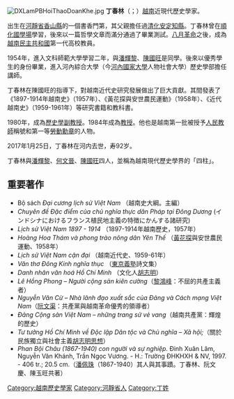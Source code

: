 [[File:DXLamPBHoiThaoDoanKhe.jpg|thumb]]
'''丁春林'''（{{lang-vi|Đinh Xuân Lâm}}；{{bd|1925年|2月4日|2017年|1月25日|catIdx=D}}）[[越南|越南]]近現代歷史學家。

出生在[[河靜省|河靜省]][[香山縣_(越南)|香山縣]]的一個書香門第，其父親擔任過[[清化省|清化]][[安定縣_(越南)|安定]][[知縣|知縣]]。丁春林曾在[[順化國學場|順化國學場]]學習，後來以一篇哲學文章而滿分通過了畢業測試。[[八月革命|八月革命]]之後，成為[[越南民主共和國|越南民主共和國]]第一代高校教員。

1954年，進入文科師範大學學習二年，與[[潘輝黎|潘輝黎]]、[[陳國旺_(學者)|陳國旺]]是同學。後來以優秀學生的身份畢業，進入河內綜合大學（今[[河內國家大學|河內國家大學]]人物社會大學）歷史學部擔任講師。

丁春林在陳國旺的指導下，對越南近代史研究發展做出了巨大貢獻。其間發表了《1897-1914年越南史》（1957年）、《黃花探與安世農民運動》（1958年）、《近代越南史》（1959-1961年）等研究書籍和教科書。

1980年，成為[[歷史學|歷史學]][[副教授|副教授]]。1984年成為[[教授|教授]]。他也是越南第一批被授予[[人民教師|人民教師]]稱號和第一等[[勞動勳章|勞動勳章]]的人物。

2017年1月25日，丁春林在河内去世，寿92岁。

丁春林與[[潘輝黎|潘輝黎]]、[[何文晉|何文晉]]、[[陳國旺_(學者)|陳國旺]]四人，並稱為越南現代歷史學界的「四柱」。

== 重要著作 ==
*Bộ sách ''Đại cương lịch sử Việt Nam'' （越南史大綱。主編）
*''Chuyên đề Đặc điểm của chủ nghĩa thực dân Pháp tại Đông Dương'' (インドシナにおけるフランス植民地主義の特徴にかんする諸研究)
*''Lịch sử Việt Nam 1897 - 1914'' （1897-1914年越南歷史，1957年）
*''Hoàng Hoa Thám và phong trào nông dân Yên Thế'' （[[黃花探|黃花探]]與安世農民運動、1958年）
*''Lịch sử Việt Nam cận đại'' （越南近代史、1959-61年）
*''Văn thơ Đông Kinh nghĩa thục'' （[[東京義塾|東京義塾]]詩文集）
*''Danh nhân văn hoá Hồ Chí Minh'' （文化人[[胡志明|胡志明]]）
*''Lê Hồng Phong – Người cộng sản kiên cường''（[[黎鴻峰|黎鴻峰]]：不屈的共產主義者）
*''Nguyễn Văn Cừ – Nhà lãnh đạo xuất sắc của Đảng và Cách mạng Việt Nam''（[[阮文渠|阮文渠]]：共產黨與越南革命優秀的領導者）
*''Đảng Cộng sản Việt Nam – những trang sử vẻ vang''（越南共產黨：輝煌的歷史）
*''Tư tưởng Hồ Chí Minh về Độc lập Dân tộc và Chủ nghĩa – Xã hội;''（關於民族獨立與社會主義[[胡志明思想|胡志明思想]]）
*''Phan Bội Châu (1867-1940) con người và sự nghiệp.'' Đinh Xuân Lâm, Nguyễn Văn Khánh, Trần Ngọc Vương. - H.: Trường ĐHKHXH & NV, 1997. - 406 tr.; 20.5 cm.（[[潘佩珠|潘佩珠]]（1867-1940）其人與其事蹟。丁春林、阮文慶、陳玉旺共著）

[[Category:越南歷史學家|Category:越南歷史學家]]
[[Category:河靜省人|Category:河靜省人]]
[[Category:丁姓|Category:丁姓]]